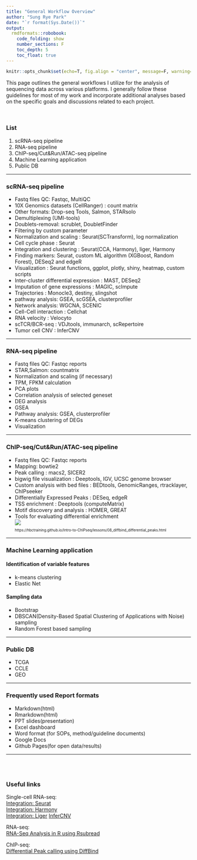 ```yaml
---
title: "General Workflow Overview"
author: "Sung Rye Park"
date: "`r format(Sys.Date())`"
output:  
  rmdformats::robobook: 
    code_folding: show 
    number_sections: F
    toc_depth: 5
    toc_float: true
---
```


```r
knitr::opts_chunk$set(echo=T, fig.align = "center", message=F, warning=F)
```

This page outlines the general workflows I utilize for the analysis of sequencing data across various platforms. I generally follow these guidelines for most of my work and incorporate additional analyses based on the specific goals and discussions related to each project.          

<br>

### List

1. scRNA-seq pipeline
2. RNA-seq pipeline
3. ChIP-seq/Cut&Run/ATAC-seq pipeline
4. Machine Learning application
5. Public DB


<hr>

### scRNA-seq pipeline  

* Fastq files QC: Fastqc, MultiQC   
* 10X Genomics datasets (CellRanger) : count matrix   
* Other formats: Drop-seq Tools, Salmon, STARsolo   
* Demultiplexing (UMI-tools)   
* Doublets-removal: scrublet, DoubletFinder   
* Filtering by custom parameter    
* Normalization and scaling : Seurat(SCTransform), log normalization   
* Cell cycle phase : Seurat   
* Integration and clustering : Seurat(CCA, Harmony), liger, Harmony   
* Finding markers: Seurat, custom ML algorithm (XGBoost, Random Forest), DESeq2 and edgeR   
* Visualization : Seurat functions, ggplot, plotly, shiny, heatmap, custom scripts   
* Inter-cluster differential expression : MAST, DESeq2   
* Imputation of gene expressions : MAGIC, scImpute   
* Trajectories : Monocle3, destiny, slingshot   
* pathway analysis: GSEA, scGSEA, clusterprofiler    
* Network analysis: WGCNA, SCENIC   
* Cell-Cell interaction : Cellchat    
* RNA velocity : Velocyto    
* scTCR/BCR-seq : VDJtools, immunarch, scRepertoire   
* Tumor cell CNV : InferCNV

<hr>

### RNA-seq pipeline 

* Fastq files QC: Fastqc reports   
* STAR,Salmon: countmatrix   
* Normalization and scaling (if necessary)   
* TPM, FPKM calculation    
* PCA plots   
* Correlation analysis of selected geneset  
* DEG analysis   
* GSEA   
* Pathway analysis: GSEA, clusterprofiler    
* K-means clustering of DEGs   
* Visualization    

<hr>

### ChIP-seq/Cut&Run/ATAC-seq pipeline 

* Fastq files QC: Fastqc reports    
* Mapping: bowtie2    
* Peak calling : macs2, SICER2    
* bigwig file visualization :  Deeptools, IGV, UCSC genome browser       
* Custom analysis with bed files : BEDtools, GenomicRanges, rtracklayer, ChIPseeker      
* Differentially Expressed Peaks : DESeq, edgeR       
* TSS enrichment : Deeptools (computeMatrix)    
* Motif discovery and analysis : HOMER, GREAT    
* Tools for evaluating differential enrichment   
<img src="https://hbctraining.github.io/Intro-to-ChIPseq/img/diffpeaks-software.png">  
<span style="font-size:70%">https://hbctraining.github.io/Intro-to-ChIPseq/lessons/08_diffbind_differential_peaks.html</span>

<hr>

### Machine Learning application    

#### Identification of variable features 

* k-means clustering 
* Elastic Net

#### Sampling data

* Bootstrap
* DBSCAN(Density-Based Spatial Clustering of Applications with Noise) sampling
* Random Forest based sampling

<hr>

### Public DB

* TCGA
* CCLE
* GEO

<hr>


### Frequently used Report formats   

* Markdown(html)   
* Rmarkdown(html)   
* PPT slides(presentation)   
* Excel dashboard    
* Word format (for SOPs, method/guideline documents)   
* Google Docs  
* Github Pages(for open data/results)


<hr>





<br>
<br>

### Useful links 

Single-cell RNA-seq:   
[Integration: Seurat](https://hbctraining.github.io/scRNA-seq_online/lessons/06_integration.html)<br>
[Integration: Harmony](https://hbctraining.github.io/scRNA-seq_online/lessons/06a_integration_harmony.html)<br>
[Integration: Liger](https://cran.r-project.org/web/packages/rliger/vignettes/liger-vignette.html)
[InferCNV](https://github.com/broadinstitute/inferCNV/wiki)


RNA-seq:<br>
[RNA-Seq Analysis in R using Rsubread](https://www.alzheimersworkbench.ucsd.edu/EndToEndAnalysis_RNASeq.html)    


ChIP-seq:   
[Differential Peak calling using DiffBind](https://hbctraining.github.io/Intro-to-ChIPseq/lessons/08_diffbind_differential_peaks.html)  



